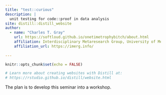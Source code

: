 ```yaml
---
title: "test::curious"
description: |
  unit testing for code::proof in data analysis
site: distill::distill_website
author:
  - name: "Charles T. Gray"
    url: https://softloud.github.io/onetimetrophybitch/about.html
    affiliation: Interdisciplinary Metaresearch Group, University of Melbourne
    affiliation_url: https://imerg.info/
    
---
```


```r
knitr::opts_chunk$set(echo = FALSE)

# Learn more about creating websites with Distill at:
# https://rstudio.github.io/distill/website.html

```

The plan is to develop this seminar into a workshop.
